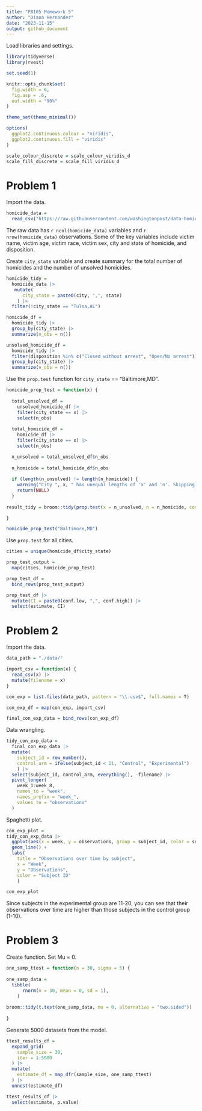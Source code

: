 ```yaml
---
title: "P8105 Homework 5"
author: "Diana Hernandez"
date: "2023-11-15"
output: github_document
---
```


Load libraries and settings.

```r
library(tidyverse)
library(rvest)

set.seed(1)

knitr::opts_chunk$set(
  fig.width = 6,
  fig.asp = .6,
  out.width = "90%"
)

theme_set(theme_minimal())

options(
  ggplot2.continuous.colour = "viridis",
  ggplot2.continuous.fill = "viridis"
)

scale_colour_discrete = scale_colour_viridis_d
scale_fill_discrete = scale_fill_viridis_d
```

# Problem 1

Import the data.

```r
homicide_data =
  read_csv("https://raw.githubusercontent.com/washingtonpost/data-homicides/master/homicide-data.csv")
```

The raw data has `r ncol(homicide_data)` variables and `r nrow(homicide_data)` observations. Some of the key variables include victim name, victim age, victim race, victim sex, city and state of homicide, and disposition. 

Create `city_state` variable and create summary for the total number of homicides and the number of unsolved homicides.

```r
homicide_tidy =
  homicide_data |>
   mutate(
      city_state = paste0(city, ",", state)
    ) |>
  filter(!city_state == "Tulsa,AL")

homicide_df =
  homicide_tidy |>
  group_by(city_state) |>
  summarize(n_obs = n())

unsolved_homicide_df =
  homicide_tidy |>
  filter(disposition %in% c("Closed without arrest", "Open/No arrest")) |>
  group_by(city_state) |>
  summarize(n_obs = n())
```

Use the `prop.test` function for `city_state` == "Baltimore,MD".

```r
homicide_prop_test = function(x) {
  
  total_unsolved_df =
    unsolved_homicide_df |>
    filter(city_state == x) |> 
    select(n_obs)
  
  total_homicide_df =
    homicide_df |>
    filter(city_state == x) |> 
    select(n_obs)

  n_unsolved = total_unsolved_df$n_obs
  
  n_homicide = total_homicide_df$n_obs
  
  if (length(n_unsolved) != length(n_homicide)) {
    warning("City ", x, " has unequal lengths of 'x' and 'n'. Skipping the proportion test for this city.")
    return(NULL)
  }
  
result_tidy = broom::tidy(prop.test(x = n_unsolved, n = n_homicide, correct = FALSE))

}

homicide_prop_test("Baltimore,MD")
```

Use `prop.test` for all cities.

```r
cities = unique(homicide_df$city_state)

prop_test_output =
  map(cities, homicide_prop_test)

prop_test_df =
  bind_rows(prop_test_output)

prop_test_df |>
  mutate(CI = paste0(conf.low, ",", conf.high)) |>
  select(estimate, CI)
```


# Problem 2

Import the data.

```r
data_path = "./data/" 

import_csv = function(x) {
  read_csv(x) |>
  mutate(filename = x)
}

con_exp = list.files(data_path, pattern = "\\.csv$", full.names = T)

con_exp_df = map(con_exp, import_csv)

final_con_exp_data = bind_rows(con_exp_df)
```

Data wrangling.

```r
tidy_con_exp_data =
  final_con_exp_data |>
  mutate(
    subject_id = row_number(),
    control_arm = ifelse(subject_id < 11, "Control", "Experimental")
    ) |>
  select(subject_id, control_arm, everything(), -filename) |>
  pivot_longer(
    week_1:week_8,
    names_to = "week",
    names_prefix = "week_",
    values_to = "observations"
  )
```

Spaghetti plot.

```r
con_exp_plot =
tidy_con_exp_data |> 
  ggplot(aes(x = week, y = observations, group = subject_id, color = subject_id)) +
  geom_line() +
  labs(
    title = "Observations over time by subject",
    x = "Week",
    y = "Observations",
    color = "Subject ID"
    )

con_exp_plot
```

Since subjects in the experimental group are 11-20, you can see that their observations over time are higher than those subjects in the control group (1-10).

# Problem 3

Create function. Set Mu = 0. 

```r
one_samp_ttest = function(n = 30, sigma = 5) {
  
one_samp_data = 
  tibble(
      rnorm(n = 30, mean = 0, sd = 1),
    ) 
  
broom::tidy(t.test(one_samp_data, mu = 0, alternative = "two.sided"))
  
}
```

Generate 5000 datasets from the model.

```r
ttest_results_df = 
  expand_grid(
    sample_size = 30,
    iter = 1:5000
  ) |> 
  mutate(
    estimate_df = map_dfr(sample_size, one_samp_ttest)
  ) |> 
  unnest(estimate_df)

ttest_results_df |>
  select(estimate, p.value)
```


